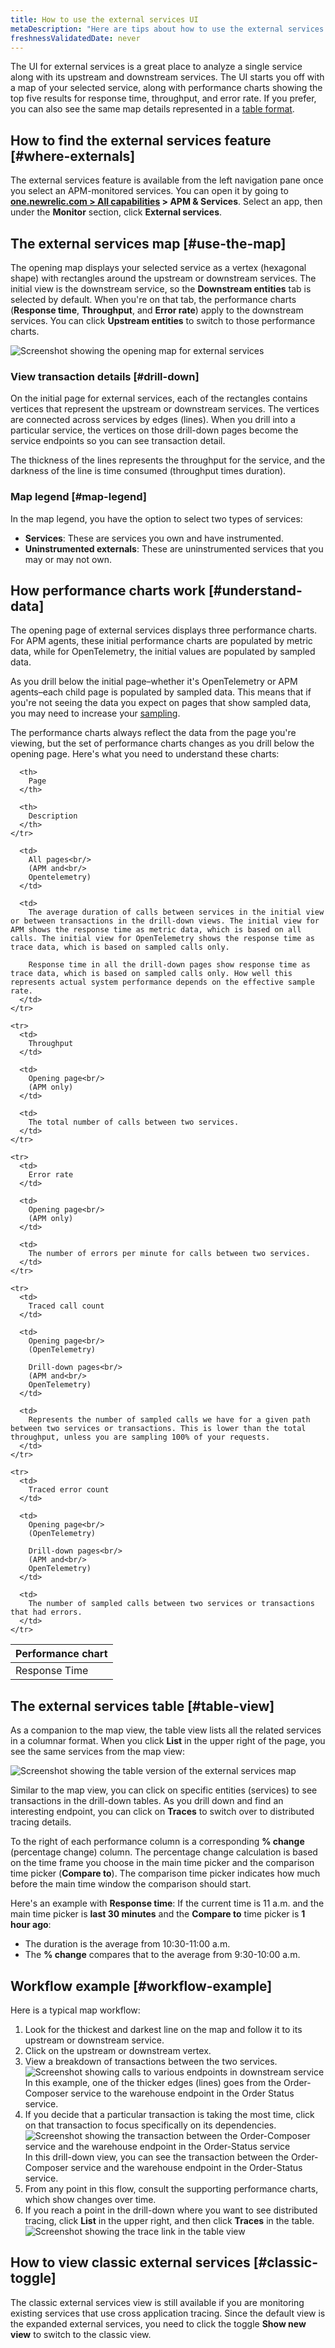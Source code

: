 ```yaml
---
title: How to use the external services UI
metaDescription: "Here are tips about how to use the external services UI"
freshnessValidatedDate: never
---
```


The UI for external services is a great place to analyze a single service along with its upstream and downstream services. The UI starts you off with a map of your selected service, along with performance charts showing the top five results for response time, throughput, and error rate. If you prefer, you can also see the same map details represented in a [table format](#table-view).

## How to find the external services feature [#where-externals]

The external services feature is available from the left navigation pane once you select an APM-monitored services. You can open it by going to <DNT>**[one.newrelic.com > All capabilities](https://one.newrelic.com/all-capabilities) > APM & Services**</DNT>. Select an app, then under the <DNT>**Monitor**</DNT> section, click <DNT>**External services**</DNT>.

## The external services map [#use-the-map]

The opening map displays your selected service as a vertex (hexagonal shape) with rectangles around the upstream or downstream services. The initial view is the downstream service, so the <DNT>**Downstream entities**</DNT> tab is selected by default. When you're on that tab, the performance charts (<DNT>**Response time**</DNT>, <DNT>**Throughput**</DNT>, and <DNT>**Error rate**</DNT>) apply to the downstream services. You can click <DNT>**Upstream entities**</DNT> to switch to those performance charts.

<img
  title="Screenshot showing the opening map for external services"
  alt="Screenshot showing the opening map for external services"
  src="/images/apm_screenshot-crop_external-service-intro.webp"
/>

### View transaction details [#drill-down]

On the initial page for external services, each of the rectangles contains vertices that represent the upstream or downstream services. The vertices are connected across services by edges (lines). When you drill into a particular service, the vertices on those drill-down pages become the service endpoints so you can see transaction detail.

The thickness of the lines represents the throughput for the service, and the darkness of the line is time consumed (throughput times duration).

### Map legend [#map-legend]

In the map legend, you have the option to select two types of services:

* <DNT>**Services**</DNT>: These are services you own and have instrumented.
* <DNT>**Uninstrumented externals**</DNT>: These are uninstrumented services that you may or may not own.

## How performance charts work [#understand-data]

The opening page of external services displays three performance charts. For APM agents, these initial performance charts are populated by metric data, while for OpenTelemetry, the initial values are populated by sampled data.

As you drill below the initial page–whether it's OpenTelemetry or APM agents–each child page is populated by sampled data. This means that if you're not seeing the data you expect on pages that show sampled data, you may need to increase your [sampling](/docs/apm/apm-ui-pages/monitoring/external-services/external-services-setup#adjust-sampling).

The performance charts always reflect the data from the page you're viewing, but the set of performance charts changes as you drill below the opening page. Here's what you need to understand these charts:

<table>
  <thead>
    <tr>
      <th style={{ width: "200px" }}>
        Performance
        chart
      </th>

      <th>
        Page
      </th>

      <th>
        Description
      </th>
    </tr>
  </thead>

  <tbody>
    <tr>
      <td>
        Response Time
      </td>

      <td>
        All pages<br/>
        (APM and<br/>
        Opentelemetry)
      </td>

      <td>
        The average duration of calls between services in the initial view or between transactions in the drill-down views. The initial view for APM shows the response time as metric data, which is based on all calls. The initial view for OpenTelemetry shows the response time as trace data, which is based on sampled calls only.

        Response time in all the drill-down pages show response time as trace data, which is based on sampled calls only. How well this represents actual system performance depends on the effective sample rate.
      </td>
    </tr>

    <tr>
      <td>
        Throughput
      </td>

      <td>
        Opening page<br/>
        (APM only)
      </td>

      <td>
        The total number of calls between two services.
      </td>
    </tr>

    <tr>
      <td>
        Error rate
      </td>

      <td>
        Opening page<br/>
        (APM only)
      </td>

      <td>
        The number of errors per minute for calls between two services.
      </td>
    </tr>

    <tr>
      <td>
        Traced call count
      </td>

      <td>
        Opening page<br/>
        (OpenTelemetry)

        Drill-down pages<br/>
        (APM and<br/>
        OpenTelemetry)
      </td>

      <td>
        Represents the number of sampled calls we have for a given path between two services or transactions. This is lower than the total throughput, unless you are sampling 100% of your requests.
      </td>
    </tr>

    <tr>
      <td>
        Traced error count
      </td>

      <td>
        Opening page<br/>
        (OpenTelemetry)

        Drill-down pages<br/>
        (APM and<br/>
        OpenTelemetry)
      </td>

      <td>
        The number of sampled calls between two services or transactions that had errors.
      </td>
    </tr>
  </tbody>
</table>

## The external services table [#table-view]

As a companion to the map view, the table view lists all the related services in a columnar format. When you click <DNT>**List**</DNT> in the upper right of the page, you see the same services from the map view:

<img
  title="Screenshot showing the table version of the external services map"
  alt="Screenshot showing the table version of the external services map"
  src="/images/apm_screenshot-crop_external-services-table.webp"
/>

Similar to the map view, you can click on specific entities (services) to see transactions in the drill-down tables. As you drill down and find an interesting endpoint, you can click on <DNT>**Traces**</DNT> to switch over to distributed tracing details.

To the right of each performance column is a corresponding <DNT>**% change**</DNT> (percentage change) column. The percentage change calculation is based on the time frame you choose in the main time picker and the comparison time picker (<DNT>**Compare to**</DNT>). The comparison time picker indicates how much before the main time window the comparison should start.

Here's an example with <DNT>**Response time**</DNT>: If the current time is 11 a.m. and the main time picker is <DNT>**last 30 minutes**</DNT> and the <DNT>**Compare to**</DNT> time picker is <DNT>**1 hour ago**</DNT>:

* The duration is the average from 10:30-11:00 a.m.
* The <DNT>**% change**</DNT> compares that to the average from 9:30-10:00 a.m.

## Workflow example [#workflow-example]

Here is a typical map workflow:

1. Look for the thickest and darkest line on the map and follow it to its upstream or downstream service.
2. Click on the upstream or downstream vertex.
3. View a breakdown of transactions between the two services.
   <img
     title="Screenshot showing calls to various endpoints in downstream service"
     alt="Screenshot showing calls to various endpoints in downstream service"
     src="/images/apm_screenshot-crop_external-services-downstream.webp"
   />
   <figcaption>In this example, one of the thicker edges (lines) goes from the Order-Composer service to the warehouse endpoint in the Order Status service.</figcaption>
4. If you decide that a particular transaction is taking the most time, click on that transaction to focus specifically on its dependencies.
   <img
     title="Screenshot showing the transaction between the Order-Composer service and the warehouse endpoint in the Order-Status service"
     alt="Screenshot showing the transaction between the Order-Composer service and the warehouse endpoint in the Order-Status service"
     src="/images/apm_screenshot-crop_external-services-specific-transaction.webp"
   />
   <figcaption>In this drill-down view, you can see the transaction between the Order-Composer service and the warehouse endpoint in the Order-Status service.</figcaption>
5. From any point in this flow, consult the supporting performance charts, which show changes over time.
6. If you reach a point in the drill-down where you want to see distributed tracing, click <DNT>**List**</DNT> in the upper right, and then click <DNT>**Traces**</DNT> in the table.
   <img
     title="Screenshot showing the trace link in the table view"
     alt="Screenshot showing the trace link in the table view"
     src="/images/apm_screenshot-crop_external-services-link-table.webp"
   />

## How to view classic external services [#classic-toggle]

The classic external services view is still available if you are monitoring existing services that use cross application tracing. Since the default view is the expanded external services, you need to click the toggle <DNT>**Show new view**</DNT> to switch to the classic view.
